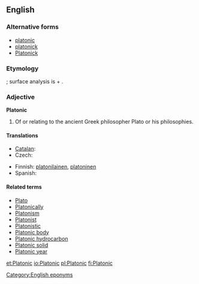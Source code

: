 {{also|platonic|platònic}}
==English==

===Alternative forms===
* [[platonic]]
* [[platonick]]
* [[Platonick]]

===Etymology===
{{etyl|la|en}} {{term|platonicus|lang=la}}; surface analysis is {{term|Plato|lang=la}} + {{term|-n-||(intervocalic)|lang=en}} {{suffix||ic|t2=relating to}}.

===Adjective===
'''Platonic'''

# Of or relating to the ancient Greek philosopher Plato or his philosophies.

====Translations====
{{trans-top|related to Plato}}
* [[Catalan]]: {{t|ca|platònic}}
* Czech: {{t|cs|platónský}}
{{trans-mid}}
* Finnish: [[platonilainen]], [[platoninen]]
* Spanish: {{t|es|platónico}}
{{trans-bottom}}

====Related terms====
* [[Plato]]
* [[Platonically]]
* [[Platonism]]
* [[Platonist]]
* [[Platonistic]]
* [[Platonic body]]
* [[Platonic hydrocarbon]]
* [[Platonic solid]]
* [[Platonic year]]

[[Category:English eponyms]]

[[et:Platonic]]
[[io:Platonic]]
[[pl:Platonic]]
[[fi:Platonic]]